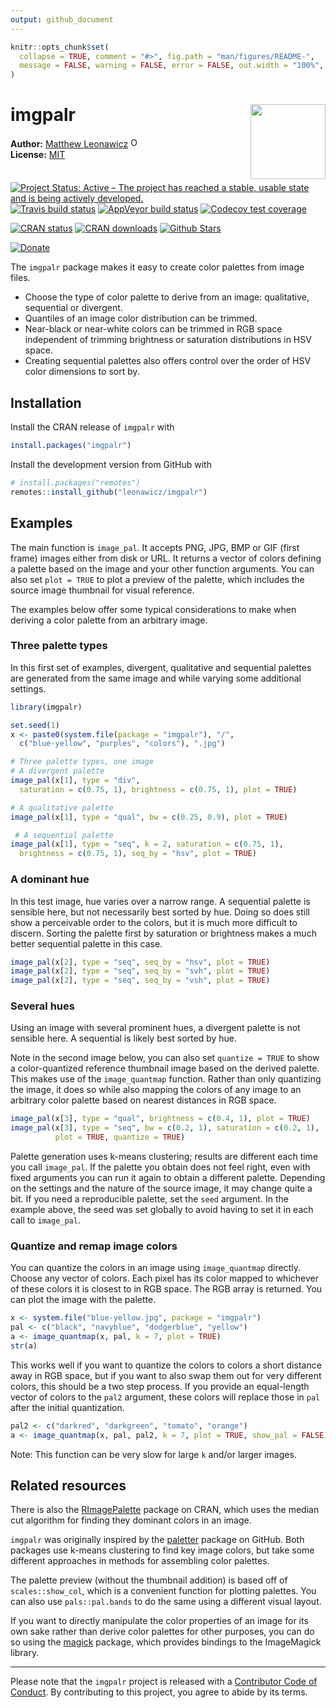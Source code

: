 ```yaml
---
output: github_document
---
```


<!-- README.md is generated from README.Rmd. Please edit that file -->

```r
knitr::opts_chunk$set(
  collapse = TRUE, comment = "#>", fig.path = "man/figures/README-",
  message = FALSE, warning = FALSE, error = FALSE, out.width = "100%", fig.width=8, fig.height=4.8
)
```

# imgpalr <img src="man/figures/logo.png" style="margin-left:10px;margin-bottom:5px;" width="120" align="right">
**Author:** [Matthew Leonawicz](https://github.com/leonawicz) <a href="https://orcid.org/0000-0001-9452-2771" target="orcid.widget">
<img alt="ORCID logo" src="https://info.orcid.org/wp-content/uploads/2019/11/orcid_16x16.png" width="16" height="16" /></a>
<br/>
**License:** [MIT](https://opensource.org/licenses/MIT)<br/>

[![Project Status: Active – The project has reached a stable, usable state and is being actively developed.](http://www.repostatus.org/badges/latest/active.svg)](http://www.repostatus.org/#active)
[![Travis build status](https://travis-ci.org/leonawicz/imgpalr.svg?branch=master)](https://travis-ci.org/leonawicz/imgpalr)
[![AppVeyor build status](https://ci.appveyor.com/api/projects/status/github/leonawicz/imgpalr?branch=master&svg=true)](https://ci.appveyor.com/project/leonawicz/imgpalr)
[![Codecov test coverage](https://codecov.io/gh/leonawicz/imgpalr/branch/master/graph/badge.svg)](https://codecov.io/gh/leonawicz/imgpalr?branch=master)

[![CRAN status](http://www.r-pkg.org/badges/version/imgpalr)](https://cran.r-project.org/package=imgpalr)
[![CRAN downloads](http://cranlogs.r-pkg.org/badges/grand-total/imgpalr)](https://cran.r-project.org/package=imgpalr) 
[![Github Stars](https://img.shields.io/github/stars/leonawicz/trekcolors.svg?style=social&label=Github)](https://github.com/leonawicz/imgpalr)

[![Donate](https://img.shields.io/badge/Donate-Buy%20me%20a%20coffee-yellowgreen.svg)](https://ko-fi.com/leonawicz)

The `imgpalr` package makes it easy to create color palettes from image files.

* Choose the type of color palette to derive from an image: qualitative, sequential or divergent.
* Quantiles of an image color distribution can be trimmed.
* Near-black or near-white colors can be trimmed in RGB space independent of trimming brightness or saturation distributions in HSV space.
* Creating sequential palettes also offers control over the order of HSV color dimensions to sort by.

## Installation

Install the CRAN release of `imgpalr` with

```r
install.packages("imgpalr")
```

Install the development version from GitHub with

```r
# install.packages("remotes")
remotes::install_github("leonawicz/imgpalr")
```

## Examples

The main function is `image_pal`. It accepts PNG, JPG, BMP or GIF (first frame) images either from disk or URL. 
It returns a vector of colors defining a palette based on the image and your other function arguments.
You can also set `plot = TRUE` to plot a preview of the palette, which includes the source image thumbnail for visual reference.

The examples below offer some typical considerations to make when deriving a color palette from an arbitrary image.

### Three palette types

In this first set of examples, divergent, qualitative and sequential palettes are generated from the same image and while varying some additional settings.

```r
library(imgpalr)

set.seed(1)
x <- paste0(system.file(package = "imgpalr"), "/",
  c("blue-yellow", "purples", "colors"), ".jpg")

# Three palette types, one image
# A divergent palette
image_pal(x[1], type = "div",
  saturation = c(0.75, 1), brightness = c(0.75, 1), plot = TRUE)

# A qualitative palette
image_pal(x[1], type = "qual", bw = c(0.25, 0.9), plot = TRUE)

 # A sequential palette
image_pal(x[1], type = "seq", k = 2, saturation = c(0.75, 1),
  brightness = c(0.75, 1), seq_by = "hsv", plot = TRUE)
```

### A dominant hue

In this test image, hue varies over a narrow range. A sequential palette is sensible here, but not necessarily best sorted by hue. Doing so does still show a perceivable order to the colors, but it is much more difficult to discern. Sorting the palette first by saturation or brightness makes a much better sequential palette in this case.

```r
image_pal(x[2], type = "seq", seq_by = "hsv", plot = TRUE)
image_pal(x[2], type = "seq", seq_by = "svh", plot = TRUE)
image_pal(x[2], type = "seq", seq_by = "vsh", plot = TRUE)
```

### Several hues

Using an image with several prominent hues, a divergent palette is not sensible here. A sequential is likely best sorted by hue.

Note in the second image below, you can also set `quantize = TRUE` to show a color-quantized reference thumbnail image based on the derived palette. This makes use of the `image_quantmap` function. Rather than only quantizing the image, it does so while also mapping the colors of any image to an arbitrary color palette based on nearest distances in RGB space.

```r
image_pal(x[3], type = "qual", brightness = c(0.4, 1), plot = TRUE)
image_pal(x[3], type = "seq", bw = c(0.2, 1), saturation = c(0.2, 1), 
          plot = TRUE, quantize = TRUE)
```

Palette generation uses k-means clustering; results are different each time you call `image_pal`. If the palette you obtain does not feel right, even with fixed arguments you can run it again to obtain a different palette. Depending on the settings and the nature of the source image, it may change quite a bit. If you need a reproducible palette, set the `seed` argument. In the example above, the seed was set globally to avoid having to set it in each call to `image_pal`.

### Quantize and remap image colors

You can quantize the colors in an image using `image_quantmap` directly. Choose any vector of colors. Each pixel has its color mapped to whichever of these colors it is closest to in RGB space. The RGB array is returned. You can plot the image with the palette.

```r
x <- system.file("blue-yellow.jpg", package = "imgpalr")
pal <- c("black", "navyblue", "dodgerblue", "yellow")
a <- image_quantmap(x, pal, k = 7, plot = TRUE)
str(a)
```

This works well if you want to quantize the colors to colors a short distance away in RGB space, but if you want to also swap them out for very different colors, this should be a two step process. If you provide an equal-length vector of colors to the `pal2` argument, these colors will replace those in `pal` after the initial quantization.

```r
pal2 <- c("darkred", "darkgreen", "tomato", "orange")
a <- image_quantmap(x, pal, pal2, k = 7, plot = TRUE, show_pal = FALSE)
```

Note: This function can be very slow for large `k` and/or larger images.

## Related resources

There is also the [RImagePalette](https://CRAN.R-project.org/package=RImagePalette) package on CRAN, which uses the median cut algorithm for finding they dominant colors in an image.

`imgpalr` was originally inspired by the [paletter](https://github.com/AndreaCirilloAC/paletter) package on GitHub. Both packages use k-means clustering to find key image colors, but take some different approaches in methods for assembling color palettes.

The palette preview (without the thumbnail addition) is based off of `scales::show_col`, which is a convenient function for plotting palettes. You can also use `pals::pal.bands` to do the same using a different visual layout.

If you want to directly manipulate the color properties of an image for its own sake rather than derive color palettes for other purposes, you can do so using the [magick](https://CRAN.R-project.org/package=magick) package, which provides bindings to the ImageMagick library.

---

Please note that the `imgpalr` project is released with a [Contributor Code of Conduct](https://github.com/leonawicz/imgpalr/blob/master/CODE_OF_CONDUCT.md). By contributing to this project, you agree to abide by its terms.
